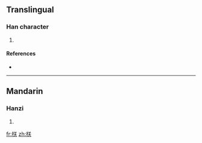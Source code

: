 ==Translingual==

===Han character===
{{Han char|rn=75|rad=木|as=06|sn=10|four=4893<sub>5</sub>|canj=木廿大 (DTK)}}

# {{defn|Han|sort=木06}}

====References====
* {{Han ref|kx=0522.110|dkj=14698|dj=0910.160|hdz=21202.030|uh=681A|ud=26650|bh=D1DA|bd=53722}}

----

==Mandarin==

===Hanzi===
{{cmn-hanzi|pin=[[zhèn]] ([[zhen4]])|wg=chen<sup>4</sup>}}

# {{defn|Mandarin|sort=木06}}

[[fr:栚]]
[[zh:栚]]